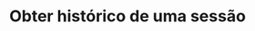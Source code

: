 ---
title: 'Obter histórico de uma sessão'
openapi: '/open-api-files/treble-api-pt.json GET /devapi/session/{session_id}/history'
--- 